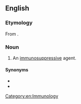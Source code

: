 ==English==

===Etymology===
From {{prefix|en|immuno|suppressor}}.

===Noun===
{{en-noun}}

# {{lb|en|pharmacology}} An [[immunosuppressive]] agent.

====Synonyms====
* {{l|en|immunosuppressive}}
* {{l|en|immunosuppressant}}

[[Category:en:Immunology]]